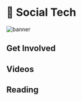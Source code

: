 
# 🌊 Social Tech

![banner](<img/Social_Technology(svg).svg>)

<Description
  text="Include your community in the value stream by using community hardware, and
  providing transparent systems for attention tracking, content storage, value
  transfer, and indexing."
/>

## Get Involved

<Cards>
  <Card
    title="<p><strong>Deploy Compute Tasks to the Network</strong></p>"
    description=" <p>You can run your app on Koii's existing network, or help your community so you can build a network of your own.</p>"
    link="/develop/microservices-and-tasks/task-development-guide/"
    linkText="Deploy your first task"
    svgName="tasks"
    cardPerRow="2"
  />
  <Card
    title="<p><strong>Mine Attention on your App or Website</strong></p>"
    description="<p>KOII tokens are awarded to content creators and developers every day for the attention they generate.</p>"
    link="../earning-koii/proof-of-real-traffic/attention-mining"
    linkText="Start Tracking Attention"
    svgName="node"
    cardPerRow="2"
  />
  <Card
    title="<p><strong>Apply for Ecosystem Support</strong></p>"
    description=" <p>Building a new project alone can be hard, but we're here to help.</p>"
    link="../earning-koii/grants-program"
    linkText="Get in touch today"
    svgName="impact"
    cardPerRow="2"
  />
  <Card
    title="<p><strong>Check Koii Task Template</strong></p>"
    description=" <p>We provide a koii task template to help you quickly understand the layout of the task</p>"
    link="tools"
    linkText="Check it out"
    svgName="impact"
    cardPerRow="2"
  />
</Cards>

## Videos

<Cards>
  <Card
    title="<p>User Governance in Social Media</p>"
    link="https://www.youtube.com/watch?v=dc_vaBvUMHE&ab_channel=KoiiNetwork"
    linkText="Watch the Video"
    svgName="governanceVideo"
    cardPerRow="3"
  />
  <Card
    title="<p>Designing Koii Tasks (Tips and Tricks)</p>"
    link="https://www.youtube.com/watch?v=IFSBvDXK72c&t=630s&ab_channel=KoiiNetwork"
    linkText="Watch the Video"
    svgName="designTasksVideo"
    cardPerRow="3"
  />
  <Card
    title="<p>Using Reputation to Provide Security and Reduce Costs</p>"
    link="https://www.youtube.com/watch?v=mEzo0xRXh68&ab_channel=KoiiNetwork"
    linkText="Watch the Video"
    svgName="reputationVideo"
    cardPerRow="3"
  />
</Cards>

## Reading

<Cards>
  <Card
    title="<p><strong>Using Community Hardware to Run Apps</strong></p>"
    description=" <p>The compute sharing marketplace allows anyone to deploy tasks to a network of their community members. Don't have your own community yet? No stress - the Koii community would love to host your app.</p>"
    link="/develop/microservices-and-tasks/task-development-guide/"
    linkText="Deploy your First Task"
    cardPerRow="3"
  />
  <Card
    title="<p><strong>Designing Reputation-Based Systems</strong></p>"
    description="<p>The key to stable decentralization is having a strong network of committed participants. CARP Apps are built around reputation.</p>"
    link="/develop/microservices-and-tasks/using-reputation"
    linkText="Learn More about CARP"
    cardPerRow="3"
  />
  <Card
    title="<p><strong>Fast Transactions with the K2 Settlement Layer</strong></p>"
    description=" <p>Koii makes it easy to store and transfer value thanks to K2.</p>"
    link="/develop/settlement-layer/creating-tokens-on-k2"
    linkText="Get Started with Koii Tokens"
    cardPerRow="3"
  />
</Cards>
